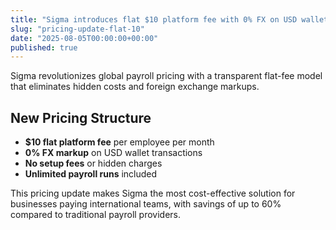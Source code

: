```yaml
---
title: "Sigma introduces flat $10 platform fee with 0% FX on USD wallets"
slug: "pricing-update-flat-10"
date: "2025-08-05T00:00:00+00:00"
published: true
---
```


Sigma revolutionizes global payroll pricing with a transparent flat-fee model that eliminates hidden costs and foreign exchange markups.

## New Pricing Structure

- **$10 flat platform fee** per employee per month
- **0% FX markup** on USD wallet transactions
- **No setup fees** or hidden charges
- **Unlimited payroll runs** included

This pricing update makes Sigma the most cost-effective solution for businesses paying international teams, with savings of up to 60% compared to traditional payroll providers.
